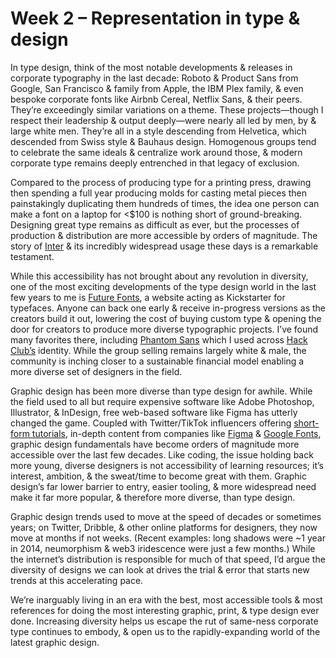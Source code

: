 # Week 2 – Representation in type & design

In type design, think of the most notable developments & releases in corporate typography in the last decade: Roboto & Product Sans from Google, San Francisco & family from Apple, the IBM Plex family, & even bespoke corporate fonts like Airbnb Cereal, Netflix Sans, & their peers. They’re exceedingly similar variations on a theme. These projects—though I respect their leadership & output deeply—were nearly all led by men, by & large white men. They’re all in a style descending from Helvetica, which descended from Swiss style & Bauhaus design. Homogenous groups tend to celebrate the same ideals & centralize work around those, & modern corporate type remains deeply entrenched in that legacy of exclusion.

Compared to the process of producing type for a printing press, drawing then spending a full year producing molds for casting metal pieces then painstakingly duplicating them hundreds of times, the idea one person can make a font on a laptop for &lt;$100 is nothing short of ground-breaking. Designing great type remains as difficult as ever, but the processes of production & distribution are more accessible by orders of magnitude. The story of [Inter](https://rsms.me/inter/) & its incredibly widespread usage these days is a remarkable testament.

While this accessibility has not brought about any revolution in diversity, one of the most exciting developments of the type design world in the last few years to me is [Future Fonts](https://www.futurefonts.xyz/), a website acting as Kickstarter for typefaces. Anyone can back one early & receive in-progress versions as the creators build it out, lowering the cost of buying custom type & opening the door for creators to produce more diverse typographic projects. I’ve found many favorites there, including [Phantom Sans](https://www.futurefonts.xyz/phantom-foundry/phantom-sans) which I used across [Hack Club’s](https://hackclub.com/) identity. While the group selling remains largely white & male, the community is inching closer to a sustainable financial model enabling a more diverse set of designers in the field.

Graphic design has been more diverse than type design for awhile. While the field used to all but require expensive software like Adobe Photoshop, Illustrator, & InDesign, free web-based software like Figma has utterly changed the game. Coupled with Twitter/TikTok influencers offering [short-form tutorials](https://twitter.com/search?q=figma%20supafast&src=typed_query&f=video), in-depth content from companies like [Figma](https://www.figma.com/resources/learn-design/) & [Google Fonts](https://fonts.google.com/knowledge), graphic design fundamentals have become orders of magnitude more accessible over the last few decades. Like coding, the issue holding back more young, diverse designers is not accessibility of learning resources; it’s interest, ambition, & the sweat/time to become great with them. Graphic design’s far lower barrier to entry, easier tooling, & more widespread need make it far more popular, & therefore more diverse, than type design.

Graphic design trends used to move at the speed of decades or sometimes years; on Twitter, Dribble, & other online platforms for designers, they now move at months if not weeks. (Recent examples: long shadows were ~1 year in 2014, neumorphism & web3 iridescence were just a few months.) While the internet’s distribution is responsible for much of that speed, I’d argue the diversity of designs we can look at drives the trial & error that starts new trends at this accelerating pace.

We’re inarguably living in an era with the best, most accessible tools & most references for doing the most interesting graphic, print, & type design ever done. Increasing diversity helps us escape the rut of same-ness corporate type continues to embody, & open us to the rapidly-expanding world of the latest graphic design.
